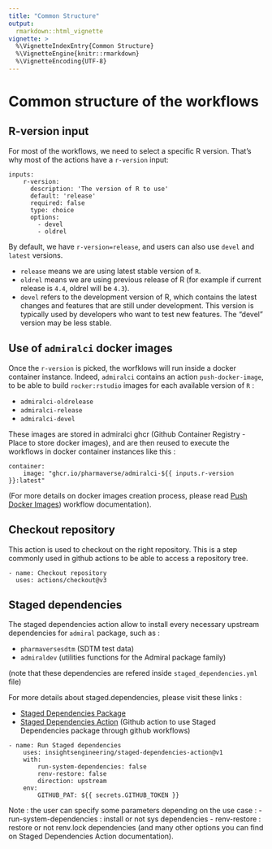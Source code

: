```yaml
---
title: "Common Structure"
output:
  rmarkdown::html_vignette
vignette: >
  %\VignetteIndexEntry{Common Structure}
  %\VignetteEngine{knitr::rmarkdown}
  %\VignetteEncoding{UTF-8}
---
```


# Common structure of the workflows

## R-version input

For most of the workflows, we need to select a specific R version.
That's why most of the actions have a `r-version` input:

```
inputs:
    r-version:
      description: 'The version of R to use'
      default: 'release'
      required: false
      type: choice
      options:
        - devel
        - oldrel
```

By default, we have `r-version=release`, and users can also use `devel` and `latest` versions.

- `release` means we are using latest stable version of `R`.
- `oldrel` means we are using previous release of R (for example if current release is `4.4`, oldrel will be `4.3`).
- `devel` refers to the development version of R, which contains the latest changes and features that are still under development. This version is typically used by developers who want to test new features. The "devel" version may be less stable.

## Use of `admiralci` docker images

Once the `r-version` is picked, the worfklows will run inside a docker container instance. Indeed, `admiralci` contains an action `push-docker-image`, to be able to build `rocker:rstudio` images
for each available version of `R` :

- `admiralci-oldrelease`
- `admiralci-release`
- `admiralci-devel`

These images are stored in admiralci ghcr (Github Container Registry - Place to store docker images), and are then reused to execute the workflows in docker container instances like this :

```
container:
    image: "ghcr.io/pharmaverse/admiralci-${{ inputs.r-version }}:latest"
```

(For more details on docker images creation process, please read [Push Docker Images](push-docker.html)) workflow documentation).

## Checkout repository

This action is used to checkout on the right repository. This is a step commonly used in github actions to be able to access a repository tree.

```
- name: Checkout repository
  uses: actions/checkout@v3
```

## Staged dependencies

The staged dependencies action allow to install every necessary upstream dependencies for `admiral` package, such as :

- `pharmaversesdtm` (SDTM test data)
- `admiraldev` (utilities functions for the Admiral package family)

(note that these dependencies are refered inside `staged_dependencies.yml` file)

For more details about staged.dependencies, please visit these links :

- [Staged Dependencies Package](https://github.com/openpharma/staged.dependencies)
- [Staged Dependencies Action](https://github.com/insightsengineering/staged-dependencies-action) (Github action to use Staged Dependencies package through github workflows)

```
- name: Run Staged dependencies
    uses: insightsengineering/staged-dependencies-action@v1
    with:
        run-system-dependencies: false
        renv-restore: false
        direction: upstream
    env:
        GITHUB_PAT: ${{ secrets.GITHUB_TOKEN }}
```

Note : the user can specify some parameters depending on the use case :
- run-system-dependencies : install or not sys dependencies
- renv-restore : restore or not renv.lock dependencies
(and many other options you can find on Staged Dependencies Action documentation).